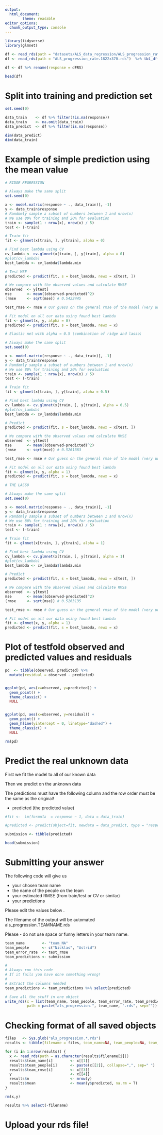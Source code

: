 ```yaml
---
output:
  html_document:
        theme: readable
editor_options: 
  chunk_output_type: console
---
```


```r

library(tidyverse)
library(glmnet)

df <- read_rds(path = "datasets/ALS_data_regression/ALS_progression_rate.1822x370.rds") 
df <- read_rds(path = "ALS_progression_rate.1822x370.rds")  %>% tbl_df()

df <- df %>% rename(response = dFRS)

head(df)

```

# Split into training and prediction set

```r

set.seed(0)

data_train    <- df %>% filter(!is.na(response))
data_train    <- na.omit(data_train)
data_predict  <- df %>% filter(is.na(response))                              

dim(data_predict)
dim(data_train)

```

# Example of simple prediction using the mean value

```r

# RIDGE REGRESSION

# Always make the same split
set.seed(0)

x <- model.matrix(response ~ ., data_train)[, -1]
y <- data_train$response
# Randomly sample a subset of numbers between 1 and nrow(x)
# We use 80% for training and 20% for evaluation
train <- sample(1 : nrow(x), nrow(x) / 5)
test <- (-train)

# Train fit
fit <- glmnet(x[train, ], y[train], alpha = 0)

# Find best lambda using CV
cv_lambda <- cv.glmnet(x[train, ], y[train], alpha = 0)
#plot(cv_lambda)
best_lambda <- cv_lambda$lambda.min

# Test MSE
predicted <- predict(fit, s = best_lambda, newx = x[test, ])

# We compare with the observed values and calculate RMSE
observed  <- y[test]
mse       <- mean((observed-predicted)^2)
(rmse     <- sqrt(mse)) # 0.5422445

test_rmse <- rmse # Our guess on the general rmse of the model (very unprecise!)

# Fit model on all our data using found best lambda
fit <- glmnet(x, y, alpha = 0)
predicted <- predict(fit, s = best_lambda, newx = x)

```

```r

# Elastic net with alpha = 0.5 (combination of ridge and lasso)

# Always make the same split
set.seed(0)

x <- model.matrix(response ~ ., data_train)[, -1]
y <- data_train$response
# Randomly sample a subset of numbers between 1 and nrow(x)
# We use 80% for training and 20% for evaluation
train <- sample(1 : nrow(x), nrow(x) / 5)
test <- (-train)

# Train fit
fit <- glmnet(x[train, ], y[train], alpha = 0.5)

# Find best lambda using CV
cv_lambda <- cv.glmnet(x[train, ], y[train], alpha = 0.5)
#plot(cv_lambda)
best_lambda <- cv_lambda$lambda.min

# Predict
predicted <- predict(fit, s = best_lambda, newx = x[test, ])

# We compare with the observed values and calculate RMSE
observed  <- y[test]
mse       <- mean((observed-predicted)^2)
(rmse     <- sqrt(mse)) # 0.5261383

test_rmse <- rmse # Our guess on the general rmse of the model (very unprecise!)

# Fit model on all our data using found best lambda
fit <- glmnet(x, y, alpha = 1)
predicted <- predict(fit, s = best_lambda, newx = x)


```


```r

# THE LASSO

# Always make the same split
set.seed(0)

x <- model.matrix(response ~ ., data_train)[, -1]
y <- data_train$response
# Randomly sample a subset of numbers between 1 and nrow(x)
# We use 80% for training and 20% for evaluation
train <- sample(1 : nrow(x), nrow(x) / 5)
test <- (-train)

# Train fit
fit <- glmnet(x[train, ], y[train], alpha = 1)

# Find best lambda using CV
cv_lambda <- cv.glmnet(x[train, ], y[train], alpha = 1)
#plot(cv_lambda)
best_lambda <- cv_lambda$lambda.min

# Predict
predicted <- predict(fit, s = best_lambda, newx = x[test, ])

# We compare with the observed values and calculate RMSE
observed  <- y[test]
mse       <- mean((observed-predicted)^2)
(rmse     <- sqrt(mse)) # 0.5263135

test_rmse <- rmse # Our guess on the general rmse of the model (very unprecise!)

# Fit model on all our data using found best lambda
fit <- glmnet(x, y, alpha = 1)
predicted <- predict(fit, s = best_lambda, newx = x)


```


# Plot of testfold observed and predicted values and residuals
 

```r

pd  <- tibble(observed, predicted) %>% 
  mutate(residual = observed - predicted)


ggplot(pd, aes(x=observed, y=predicted)) + 
  geom_point() +
  theme_classic() +
  NULL


ggplot(pd, aes(x=observed, y=residual)) + 
  geom_point() +
  geom_hline(yintercept = 0, linetype="dashed") +
  theme_classic() +
  NULL

rm(pd)

```

# Predict the real unknown data

First we fit the model to all of our known data

Then we predict on the unknown data

The predictions must have the following column and the row order must be the same as the original!

* predicted (the predicted value)

```r

#fit <-  lm(formula  = response ~ 1, data = data_train)

#predicted <- predict(object=fit, newdata = data_predict, type = "response")

submission <- tibble(predicted)

head(submission)

```

# Submitting your answer

The following code will give us

* your chosen team name
* the name of the people on the team
* your estimated RMSE (from train/test or CV or similar)
* your predictions

Please edit the values below .

The filename of the output will be automated als_progression.TEAMNAME.rds

Please - do not use space or funny letters in your team name.

```r

team_name        <- "team_NA"
team_people      <- c("Nicklas", "Astrid")
team_error_rate  <- test_rmse
team_predictions <- submission

#
# Always run this code
# If it fails you have done something wrong!
#
# Extract the columns needed
team_predictions <- team_predictions %>% select(predicted)

# Save all the stuff in one object
write_rds(x = list(team_name, team_people, team_error_rate, team_predictions), 
          path = paste("als_progression.", team_name, ".rds", sep=""))

```

# Checking format of all saved objects

```r

files   <- Sys.glob("als_progression.*.rds")
results <- tibble(filename = files, team_name=NA, team_people=NA, team_rmse=NA,n=NA, mean=NA)

for (i in 1:nrow(results)) {
  x <- read_rds(path = as.character(results$filename[i]))
  results$team_name[i]        <- x[[1]]
  results$team_people[i]      <- paste(x[[2]], collapse=",", sep=" ")
  results$team_rmse[i]        <- x[[3]]
  y                           <- x[[4]]
  results$n                   <- nrow(y)
  results$mean                <- mean(y$predicted, na.rm = T)
}

rm(x,y)

results %>% select(-filename)

```

# Upload your rds file!


